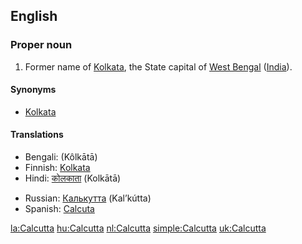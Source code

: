 ==English==
===Proper noun===
{{en-proper noun}}

#Former name of [[Kolkata]], the State capital of [[West Bengal]] ([[India]]).

====Synonyms====
*[[Kolkata]]

====Translations====
{{trans-top|capital of West Bengal}}
*Bengali: {{BNchar|[[কলকাতা]]}} (Kôlkātā)
*Finnish: [[Kolkata]]
*Hindi: [[कोलकाता]] (Kolkātā)
{{trans-mid}}
*Russian: [[Калькутта]] (Kal’kútta) {{f}}
*Spanish: [[Calcuta]]
{{trans-bottom}}

{{sisterlinks|Kolkata}}

[[la:Calcutta]]
[[hu:Calcutta]]
[[nl:Calcutta]]
[[simple:Calcutta]]
[[uk:Calcutta]]